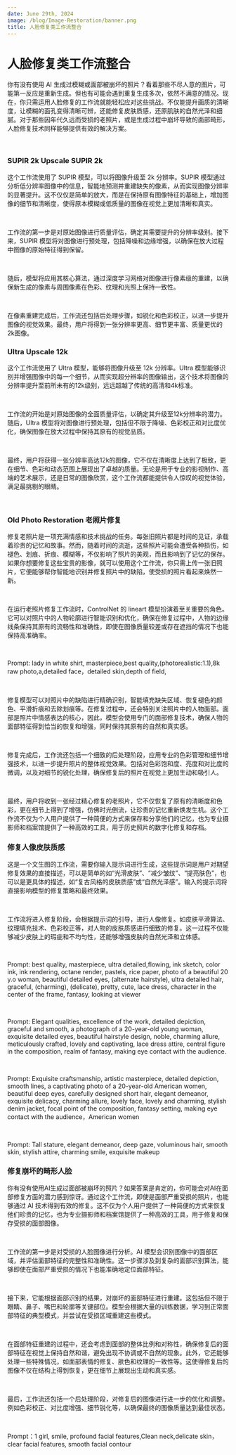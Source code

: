 ```yaml
---
date: June 29th, 2024
image: /blog/Image-Restoration/banner.png
title: 人脸修复类工作流整合
---
```



# 人脸修复类工作流整合

你有没有使用 AI 生成过模糊或面部被崩坏的照片？看着那些不尽人意的图片，可能第一反应是重新生成。但也有可能会遇到重复生成多次，依然不满意的情况。现在，你只需运用人脸修复的工作流就能轻松应对这些挑战。不仅能提升画质的清晰度，让模糊的面孔变得清晰可辨，还能修复皮肤质感，还原肌肤的自然光泽和细腻。对于那些因年代久远而受损的老照片，或是生成过程中崩坏导致的面部畸形，人脸修复技术同样能够提供有效的解决方案。

<br/>
<PhotoProvider>
  <PhotoView src="/blog/Image-Restoration/banner.png">
    <img src="/blog/Image-Restoration/banner.png" alt="" className="rounded-lg"/>
  </PhotoView>
</PhotoProvider>

### SUPIR 2k Upscale SUPIR 2k 

这个工作流使用了 SUPIR 模型，可以将图像升级至 2k 分辨率。SUPIR 模型通过分析低分辨率图像中的信息，智能地预测并重建缺失的像素，从而实现图像分辨率的显著提升。这不仅仅是简单的放大，而是在保持原有图像特征的基础上，增加图像的细节和清晰度，使得原本模糊或低质量的图像在视觉上更加清晰和真实。

<br/>
<PhotoProvider>
  <PhotoView src="/blog/Image-Restoration/001.png">
    <img src="/blog/Image-Restoration/001.png" alt="" className="rounded-lg"/>
  </PhotoView>
</PhotoProvider>

工作流的第一步是对原始图像进行质量评估，确定其需要提升的分辨率级别。接下来，SUPIR 模型将对图像进行预处理，包括降噪和边缘增强，以确保在放大过程中图像的原始特征得到保留。

<br/>
<PhotoProvider>
  <PhotoView src="/blog/Image-Restoration/002.png">
    <img src="/blog/Image-Restoration/002.png" alt="" className="rounded-lg"/>
  </PhotoView>
</PhotoProvider>

随后，模型将应用其核心算法，通过深度学习网络对图像进行像素级的重建，以确保新生成的像素与周围像素在色彩、纹理和光照上保持一致性。

<br/>
<PhotoProvider>
  <PhotoView src="/blog/Image-Restoration/003.png">
    <img src="/blog/Image-Restoration/003.png" alt="" className="rounded-lg"/>
  </PhotoView>
</PhotoProvider>

在像素重建完成后，工作流还包括后处理步骤，如锐化和色彩校正，以进一步提升图像的视觉效果。最终，用户将得到一张分辨率更高、细节更丰富、质量更优的2k图像。

### Ultra Upscale 12k 

这个工作流使用了 Ultra 模型，能够将图像升级至 12k 分辨率。Ultra 模型能够识别并增强图像中的每一个细节，从而实现超分辨率的图像输出，这个技术将图像的分辨率提升至前所未有的12k级别，远远超越了传统的高清和4k标准。

<br/>
<PhotoProvider>
  <PhotoView src="/blog/Image-Restoration/004.png">
    <img src="/blog/Image-Restoration/004.png" alt="" className="rounded-lg"/>
  </PhotoView>
</PhotoProvider>

工作流的开始是对原始图像的全面质量评估，以确定其升级至12k分辨率的潜力。随后，Ultra 模型将对图像进行预处理，包括但不限于降噪、色彩校正和对比度优化，确保图像在放大过程中保持其原有的视觉品质。

<br/>
<PhotoProvider>
  <PhotoView src="/blog/Image-Restoration/005.png">
    <img src="/blog/Image-Restoration/005.png" alt="" className="rounded-lg"/>
  </PhotoView>
</PhotoProvider>

最终，用户将获得一张分辨率高达12k的图像，它不仅在清晰度上达到了极致，更在细节、色彩和动态范围上展现出了卓越的质量。无论是用于专业的影视制作、高端的艺术展示，还是日常的图像欣赏，这个工作流都能提供令人惊叹的视觉体验，满足最挑剔的眼睛。

<br/>
<PhotoProvider>
  <PhotoView src="/blog/Image-Restoration/006.png">
    <img src="/blog/Image-Restoration/006.png" alt="" className="rounded-lg"/>
  </PhotoView>
</PhotoProvider>

### Old Photo Restoration 老照片修复

修复老照片是一项充满情感和技术挑战的任务。每张旧照片都是时间的见证，承载着珍贵的记忆和故事。然而，随着时间的流逝，这些照片可能会遭受各种损伤，如褪色、划痕、折痕、模糊等，不仅影响了照片的美观，而且影响到了记忆的保存。如果你想要修复这些宝贵的影像，就可以使用这个工作流，你只需上传一张旧照片，它便能够帮你智能地识别并修复照片中的缺陷，使受损的照片看起来焕然一新。

<br/>
<PhotoProvider>
  <PhotoView src="/blog/Image-Restoration/007.png">
    <img src="/blog/Image-Restoration/007.png" alt="" className="rounded-lg"/>
  </PhotoView>
</PhotoProvider>

在运行老照片修复工作流时，ControlNet 的 lineart 模型扮演着至关重要的角色。它可以对照片中的人物轮廓进行智能识别和优化，确保在修复过程中，人物的边缘线条保持其原有的流畅性和准确性，即使在图像质量较差或存在遮挡的情况下也能保持高准确率。

<br/>
<PhotoProvider>
  <PhotoView src="/blog/Image-Restoration/008.png">
    <img src="/blog/Image-Restoration/008.png" alt="" className="rounded-lg"/>
  </PhotoView>
</PhotoProvider>

Prompt: lady in white shirt, masterpiece,best quality,(photorealistic:1.1),8k raw photo,a,detailed face，detailed skin,depth of field,

<br/>
<PhotoProvider>
  <PhotoView src="/blog/Image-Restoration/009.png">
    <img src="/blog/Image-Restoration/009.png" alt="" className="rounded-lg"/>
  </PhotoView>
</PhotoProvider>

修复模型可以对照片中的缺陷进行精确识别，智能填充缺失区域、恢复褪色的颜色、平滑折痕和去除划痕等。在修复过程中，还会特别关注照片中的人物面部。面部是照片中情感表达的核心，因此，模型会使用专门的面部修复技术，确保人物的面部特征得到恰当的恢复和增强，同时保持其原有的自然和真实感。

<br/>
<PhotoProvider>
  <PhotoView src="/blog/Image-Restoration/010.png">
    <img src="/blog/Image-Restoration/010.png" alt="" className="rounded-lg"/>
  </PhotoView>
</PhotoProvider>

修复完成后，工作流还包括一个细致的后处理阶段，应用专业的色彩管理和细节增强技术，以进一步提升照片的整体视觉效果。包括对色彩饱和度、亮度和对比度的微调，以及对细节的锐化处理，确保修复后的照片在视觉上更加生动和吸引人。

<br/>
<PhotoProvider>
  <PhotoView src="/blog/Image-Restoration/011.png">
    <img src="/blog/Image-Restoration/011.png" alt="" className="rounded-lg"/>
  </PhotoView>
</PhotoProvider>

最终，用户将收到一张经过精心修复的老照片，它不仅恢复了原有的清晰度和色彩，更在细节上得到了增强，仿佛时光倒流，让珍贵的记忆重新焕发生机。这个工作流不仅为个人用户提供了一种简便的方式来保存和分享他们的记忆，也为专业摄影师和档案馆提供了一种高效的工具，用于历史照片的数字化修复和存档。

### 修复人像皮肤质感

这是一个文生图的工作流，需要你输入提示词进行生成，这些提示词是用户对期望修复效果的直接描述，可以是简单的如“光滑皮肤”、“减少皱纹”、“提亮肤色”，也可以是更具体的描述，如“复古风格的皮肤质感”或“自然光泽感”。输入的提示词将直接影响模型的修复策略和最终效果。

<br/>
<PhotoProvider>
  <PhotoView src="/blog/Image-Restoration/012.png">
    <img src="/blog/Image-Restoration/012.png" alt="" className="rounded-lg"/>
  </PhotoView>
</PhotoProvider>

工作流将进入修复阶段，会根据提示词的引导，进行人像修复。如皮肤平滑算法、纹理填充技术、色彩校正等，对人物的皮肤质感进行细致的修复。这一过程不仅能够减少皮肤上的瑕疵和不均匀性，还能够增强皮肤的自然光泽和立体感。

<br/>
<PhotoProvider>
  <PhotoView src="/blog/Image-Restoration/013.png">
    <img src="/blog/Image-Restoration/013.png" alt="" className="rounded-lg"/>
  </PhotoView>
</PhotoProvider>

Prompt: best quality, masterpiece, ultra detailed,flowing, ink sketch, color ink, ink rendering, octane render, pastels, rice paper, photo of a beautiful 20 y.o woman, beautiful detailed eyes, (alternate hairstyle), ultra detailed hair, graceful, (charming), (delicate), pretty, cute, lace dress, character in the center of the frame, fantasy, looking at viewer

<br/>
<PhotoProvider>
  <PhotoView src="/blog/Image-Restoration/014.png">
    <img src="/blog/Image-Restoration/014.png" alt="" className="rounded-lg"/>
  </PhotoView>
</PhotoProvider>

Prompt: Elegant qualities, excellence of the work, detailed depiction, graceful and smooth, a photograph of a 20-year-old young woman, exquisite detailed eyes, beautiful hairstyle design, noble, charming allure, meticulously crafted, lovely and captivating, lace dress attire, central figure in the composition, realm of fantasy, making eye contact with the audience.

<br/>
<PhotoProvider>
  <PhotoView src="/blog/Image-Restoration/015.png">
    <img src="/blog/Image-Restoration/015.png" alt="" className="rounded-lg"/>
  </PhotoView>
</PhotoProvider>

Prompt: Exquisite craftsmanship, artistic masterpiece, detailed depiction, smooth lines, a captivating photo of a 20-year-old American women, beautiful deep eyes, carefully designed short hair, elegant demeanor, exquisite delicacy, charming allure, lovely face, lovely and charming, stylish denim jacket, focal point of the composition, fantasy setting, making eye contact with the audience，American women

<br/>
<PhotoProvider>
  <PhotoView src="/blog/Image-Restoration/016.png">
    <img src="/blog/Image-Restoration/016.png" alt="" className="rounded-lg"/>
  </PhotoView>
</PhotoProvider>

Prompt: Tall stature, elegant demeanor, deep gaze, voluminous hair, smooth skin, stylish attire, charming smile, exquisite makeup

### 修复崩坏的畸形人脸

你有没有使用AI生成过面部被崩坏的照片？如果答案是肯定的，你可能会对AI在面部修复方面的潜力感到惊讶。通过这个工作流，即使是面部严重受损的照片，也能够通过 AI 技术得到有效的修复。这不仅为个人用户提供了一种简便的方式来恢复他们珍贵的记忆，也为专业摄影师和档案馆提供了一种高效的工具，用于修复和保存受损的面部图像。

<br/>
<PhotoProvider>
  <PhotoView src="/blog/Image-Restoration/017.png">
    <img src="/blog/Image-Restoration/017.png" alt="" className="rounded-lg"/>
  </PhotoView>
</PhotoProvider>

工作流的第一步是对受损的人脸图像进行分析。AI 模型会识别图像中的面部区域，并评估面部特征的完整性和准确性。这一步骤涉及到复杂的面部识别算法，能够即使在面部严重受损的情况下也能准确地定位面部特征。

<br/>
<PhotoProvider>
  <PhotoView src="/blog/Image-Restoration/018.png">
    <img src="/blog/Image-Restoration/018.png" alt="" className="rounded-lg"/>
  </PhotoView>
</PhotoProvider>

接下来，它能根据面部识别的结果，对崩坏的面部特征进行重建。这包括但不限于眼睛、鼻子、嘴巴和轮廓等关键部位。模型会根据大量的训练数据，学习到正常面部特征的典型模式，并尝试在受损区域重建这些模式。

<br/>
<PhotoProvider>
  <PhotoView src="/blog/Image-Restoration/019.png">
    <img src="/blog/Image-Restoration/019.png" alt="" className="rounded-lg"/>
  </PhotoView>
</PhotoProvider>

在面部特征重建的过程中，还会考虑到面部的整体比例和对称性，确保修复后的面部特征在视觉上保持自然和谐，避免出现不协调或不自然的现象。此外，它还能够处理一些特殊情况，如面部表情的修复、肤色和纹理的一致性等。这使得修复后的图像不仅在结构上得到恢复，更在细节上展现出生动和真实感。

<br/>
<PhotoProvider>
  <PhotoView src="/blog/Image-Restoration/020.png">
    <img src="/blog/Image-Restoration/020.png" alt="" className="rounded-lg"/>
  </PhotoView>
</PhotoProvider>

最后，工作流还包括一个后处理阶段，对修复后的图像进行进一步的优化和调整。例如色彩校正、对比度增强、细节锐化等，以确保最终的图像质量达到最佳状态。

<br/>
<PhotoProvider>
  <PhotoView src="/blog/Image-Restoration/021.png">
    <img src="/blog/Image-Restoration/021.png" alt="" className="rounded-lg"/>
  </PhotoView>
</PhotoProvider>

Prompt：1 girl, smile, profound facial features,Clean neck,delicate skin，clear facial features, smooth facial contour

<Subscribe />
